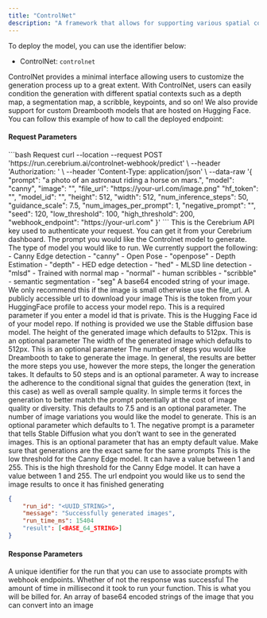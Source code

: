 ```yaml
---
title: "ControlNet"
description: "A framework that allows for supporting various spatial contexts that can serve as additional conditionings to Diffusion models such as Stable Diffusion."
---
```


To deploy the model, you can use the identifier below:

- ControlNet: `controlnet`

ControlNet provides a minimal interface allowing users to customize the generation process up to a great extent. With ControlNet, users can easily condition the generation with different spatial contexts such as a depth map, a segmentation map, a scribble, keypoints, and so on!
We also provide support for custom Dreambooth models that are hosted on Hugging Face.
You can follow this example of how to call the deployed endpoint:

#### Request Parameters

<RequestExample>
```bash Request
  curl --location --request POST 'https://run.cerebrium.ai/controlnet-webhook/predict' \
      --header 'Authorization: <API_KEY>' \
      --header 'Content-Type: application/json' \
      --data-raw '{
        "prompt": "a photo of an astronaut riding a horse on mars.",
        "model": "canny",
        "image": "<BASE_64_STRING>",
        "file_url": "https://your-url.com/image.png"
        "hf_token": "<your_token>",
        "model_id": "<your_id>",
        "height": 512,
        "width": 512,
        "num_inference_steps": 50,
        "guidance_scale": 7.5,
        "num_images_per_prompt": 1,
        "negative_prompt": "",
        "seed": 120,
        "low_threshold": 100,
        "high_threshold": 200,
        "webhook_endpoint": "https://your-url.com"
      }'
```
</RequestExample>

<ParamField header="Authorization" type="string" required>
  This is the Cerebrium API key used to authenticate your request. You can get it from your Cerebrium dashboard.
</ParamField>
<ParamField body="prompt" type="string" required>
   The prompt you would like the Controlnet model to generate.
</ParamField>
<ParamField body="model" type="string" required>
   The type of model you would like to run. We currently support the following:
   - Canny Edge detection - "canny"
   - Open Pose - "openpose"
   - Depth Estimation - "depth"
   - HED edge detection - "hed"
   - MLSD line detection - "mlsd"
   - Trained with normal map - "normal"
   - human scribbles - "scribble"
   - semantic segmentation - "seg"
</ParamField>
<ParamField body="image" type="string" optional>
   A base64 encoded string of your image. We only recommend this if the image is small otherwise use the file_url.
</ParamField>
<ParamField body="file_url" type="string" optional>
   A publicly accessible url to download your image
</ParamField>
<ParamField body="hf_token" type="string" optional>
   This is the token from your HuggingFace profile to access your model repo. This is a required parameter if you enter a model id that is private.
</ParamField>
<ParamField body="model_id" type="string" optional>
   This is the Hugging Face id of your model repo. If nothing is provided we use the Stable diffusion base model.
</ParamField>
<ParamField body="height" type="integer" optional>
   The height of the generated image which defaults to 512px. This is an optional parameter
</ParamField>
<ParamField body="width" type="integer" optional>
  The width of the generated image which defaults to 512px. This is an optional parameter
</ParamField>
<ParamField body="num_inference_steps" type="integer" optional>
   The number of steps you would like Dreambooth to take to generate the image. In general, the results are better the more steps you use, however the more steps, the longer the generation takes. It defaults to 50 steps and is an optional parameter.
</ParamField>
<ParamField body="guidance_scale" type="float" optional>
   A way to increase the adherence to the conditional signal that guides the generation (text, in this case) as well as overall sample quality. In simple terms it forces the generation to better match the prompt potentially at the cost of image quality or diversity. This defaults to 7.5 and is an optional parameter.
</ParamField>
<ParamField body="num_images_per_prompt" type="integer" optional>
  The number of image variations you would like the model to generate. This is an optional parameter which defaults to 1.
</ParamField>
<ParamField body="negative_prompt" type="string" optional>
  The negative prompt is a parameter that tells Stable Diffusion what you don’t want to see in the generated images. This is an optional parameter that has an empty default value.
</ParamField>
<ParamField body="seed" type="integer" optional>
  Make sure that generations are the exact same for the same prompts
</ParamField>
<ParamField body="low_threshold" type="integer" optional>
  This is the low threshold for the Canny Edge model. It can have a value between 1 and 255.
</ParamField>
<ParamField body="high_threshold" type="integer" optional>
  This is the high threshold for the Canny Edge model. It can have a value between 1 and 255.
</ParamField>
<ParamField body="webhook_endpoint" type="string" optional>
   The url endpoint you would like us to send the image results to once it has finished generating
</ParamField>
<ResponseExample>

```json Response
{
    "run_id": "<UUID_STRING>",
    "message": "Successfully generated images",
    "run_time_ms": 15404
    "result": [<BASE_64_STRING>]
}
```

</ResponseExample>

#### Response Parameters

<ResponseField name="run_id" type="string" required>
  A unique identifier for the run that you can use to associate prompts with
  webhook endpoints.
</ResponseField>
<ResponseField name="message" type="string" required>
  Whether of not the response was successful
</ResponseField>
<ResponseField name="run_time_ms" type="string" required>
  The amount of time in millisecond it took to run your function. This is what
  you will be billed for.
</ResponseField>
<ResponseField name="images" type="string" required>
  An array of base64 encoded strings of the image that you can convert into an
  image
</ResponseField>
